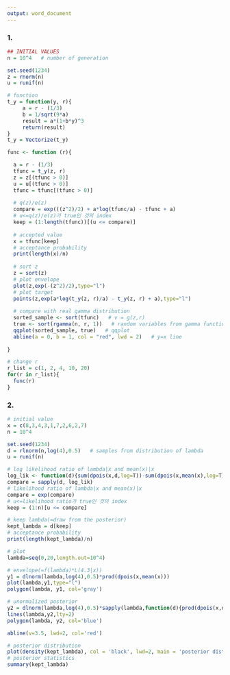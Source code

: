 ---
output: word_document
---

### 1.

```{r}
## INITIAL VALUES
n = 10^4   # number of generation

set.seed(1234)
z = rnorm(n)
u = runif(n)

# function
t_y = function(y, r){
     a = r - (1/3)
     b = 1/sqrt(9*a)
     result = a*(1+b*y)^3
     return(result)
}
t_y = Vectorize(t_y)

func <- function (r){

  a = r - (1/3)
  tfunc = t_y(z, r)
  z = z[(tfunc > 0)]
  u = u[(tfunc > 0)]
  tfunc = tfunc[(tfunc > 0)]  
  
  # q(z)/e(z)
  compare = exp(((z^2)/2) + a*log(tfunc/a) - tfunc + a)
  # u<=q(z)/e(z)가 true인 것의 index
  keep = (1:length(tfunc))[(u <= compare)]
  
  # accepted value
  x = tfunc[keep]	
  # acceptance probability
  print(length(x)/n) 
  
  # sort z
  z = sort(z)
  # plot envelope
  plot(z,exp(-(z^2)/2),type="l")
  # plot target
  points(z,exp(a*log(t_y(z, r)/a) - t_y(z, r) + a),type="l")
  
  # compare with real gamma distribution
  sorted_sample <- sort(tfunc)   # v = g(z,r)
  true <- sort(rgamma(n, r, 1))   # random variables from gamma function
  qqplot(sorted_sample, true)   # qqplot
  abline(a = 0, b = 1, col = "red", lwd = 2)   # y=x line
  
}

# change r
r_list = c(1, 2, 4, 10, 20)
for(r in r_list){
  func(r)
}
```

### 2. 

```{r}
# initial value
x = c(8,3,4,3,1,7,2,6,2,7)
n = 10^4

set.seed(1234)
d = rlnorm(n,log(4),0.5)   # samples from distribution of lambda
u = runif(n)

# log likelihood ratio of lambda|x and mean(x)|x
log_lik <- function(d){sum(dpois(x,d,log=T))-sum(dpois(x,mean(x),log=T))}
compare = sapply(d, log_lik)
# likelihood ratio of lambda|x and mean(x)|x
compare = exp(compare)
# u<=likelihood ratio가 true인 것의 index
keep = (1:n)[u <= compare]

# keep lambda(=draw from the posterior)
kept_lambda = d[keep]
# acceptance probability
print(length(kept_lambda)/n) 

# plot
lambda=seq(0,20,length.out=10^4)

# envelope(=f(lambda)*L(4.3|x))
y1 = dlnorm(lambda,log(4),0.5)*prod(dpois(x,mean(x)))
plot(lambda,y1,type="l")
polygon(lambda, y1, col='gray')

# unormalized posterior
y2 = dlnorm(lambda,log(4),0.5)*sapply(lambda,function(d){prod(dpois(x,d))})
lines(lambda,y2,lty=2)
polygon(lambda, y2, col='blue')

abline(v=3.5, lwd=2, col='red')

# posterior distribution
plot(density(kept_lambda), col = 'black', lwd=2, main = 'posterior distribution')
# posterior statistics
summary(kept_lambda)
```












